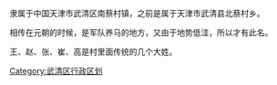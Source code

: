 {{multiple issues|
{{copyedit|time=2017-03-29T09:31:06+00:00}}
{{expand|time=2017-03-29T09:31:06+00:00}}
{{unreferenced|time=2017-03-29T09:31:06+00:00}}
}}
隶属于中国天津市武清区南蔡村镇，之前是属于天津市武清县北蔡村乡。

相传在元朝的时候，是军队养马的地方，又由于地势低洼，所以才有此名。

王、赵、张、崔、高是村里面传统的几个大姓。

[[Category:武清区行政区划|Category:武清区行政区划]]